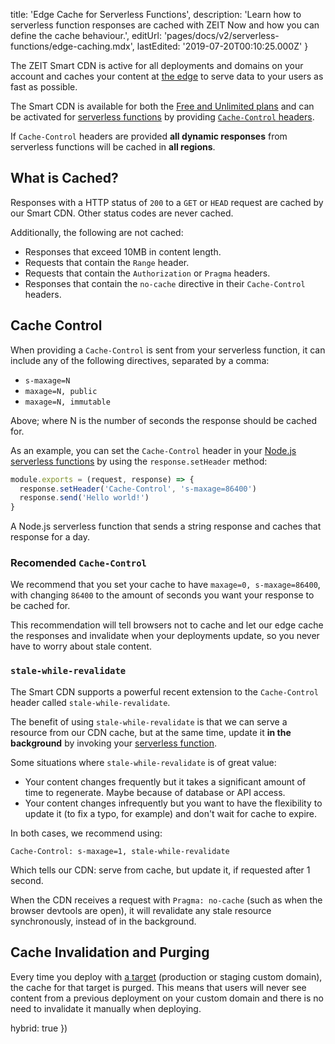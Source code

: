 
  title: 'Edge Cache for Serverless Functions',
  description:
    'Learn how to serverless function responses are cached with ZEIT Now and how you can define the cache behaviour.',
  editUrl: 'pages/docs/v2/serverless-functions/edge-caching.mdx',
  lastEdited: '2019-07-20T00:10:25.000Z'
}

The ZEIT Smart CDN is active for all deployments and domains on your account and caches your content at [the edge](/docs/v2/advanced/platform/regions-and-providers/) to serve data to your users as fast as possible.

The Smart CDN is available for both the [Free and Unlimited plans](/pricing) and can be activated for [serverless functions](/docs/v2/serverless-functions/introduction) by providing [`Cache-Control` headers](https://developer.mozilla.org/en-US/docs/Web/HTTP/Headers/Cache-Control).

If `Cache-Control` headers are provided **all dynamic responses** from serverless functions will be cached in **all regions**.

## What is Cached?

Responses with a HTTP status of `200` to a `GET` or `HEAD` request are cached by our Smart CDN. Other status codes are never cached.

Additionally, the following are not cached:

- Responses that exceed 10MB in content length.
- Requests that contain the `Range` header.
- Requests that contain the `Authorization` or `Pragma` headers.
- Responses that contain the `no-cache` directive in their `Cache-Control` headers.

## Cache Control

When providing a `Cache-Control` is sent from your serverless function, it can include any of the following directives, separated by a comma:

- `s-maxage=N`
- `maxage=N, public`
- `maxage=N, immutable`

<Note>
  Above; where <InlineCode>N</InlineCode> is the number of seconds the response
  should be cached for.
</Note>

As an example, you can set the `Cache-Control` header in your [Node.js serverless functions](/docs/v2/serverless-functions/supported-languages#node.js) by using the `response.setHeader` method:

```js
module.exports = (request, response) => {
  response.setHeader('Cache-Control', 's-maxage=86400')
  response.send('Hello world!')
}
```

<Caption>
  A Node.js serverless function that sends a string response and caches that
  response for a day.
</Caption>

### Recomended `Cache-Control`

We recommend that you set your cache to have `maxage=0, s-maxage=86400`, with changing `86400` to the amount of seconds you want your response to be cached for.

This recommendation will tell browsers not to cache and let our edge cache the responses and invalidate when your deployments update, so you never have to worry about stale content.

### `stale-while-revalidate`

The Smart CDN supports a powerful recent extension to the `Cache-Control` header called `stale-while-revalidate`.

The benefit of using `stale-while-revalidate` is that we can serve a resource from our CDN cache, but at the same time, update it **in the background** by invoking your [serverless function](/docs/v2/serverless-functions/introduction).

Some situations where `stale-while-revalidate` is of great value:

- Your content changes frequently but it takes a significant amount of time to regenerate. Maybe because of database or API access.
- Your content changes infrequently but you want to have the flexibility to update it (to fix a typo, for example) and don't wait for cache to expire.

In both cases, we recommend using:

```
Cache-Control: s-maxage=1, stale-while-revalidate
```

Which tells our CDN: serve from cache, but update it, if requested after 1 second.

When the CDN receives a request with `Pragma: no-cache` (such as when the browser devtools are open), it will revalidate any stale resource synchronously, instead of in the background.

## Cache Invalidation and Purging

Every time you deploy with [a target](/docs/v2/custom-domains#deploying-with-your-domain) (production or staging custom domain), the cache for that target is purged. This means that users will never see content from a previous deployment on your custom domain and there is no need to invalidate it manually when deploying.

  hybrid: true
})
